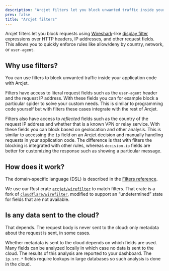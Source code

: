 ```yaml
---
description: "Arcjet filters let you block unwanted traffic inside your application code with Arcjet."
prev: false
title: "Arcjet filters"
---
```



Arcjet filters let you block requests using
[Wireshark](https://www.wireshark.org/)-like [display
filter](https://www.wireshark.org/docs/wsug_html_chunked/ChWorkBuildDisplayFilterSection.html)
expressions over HTTP headers, IP addresses, and other request fields. This
allows you to quickly enforce rules like allow/deny by country, network, or
`user-agent`.

## Why use filters?

You can use filters to block unwanted traffic inside your application code with
Arcjet.

Filters have access to literal request fields such as the `user-agent` header
and the request IP address.
With these fields you can for example block a particular spider to solve your
custom needs.
This is similar to programming code yourself but with filters these cases
integrate with the rest of Arcjet.

Filters also have access to _reflected_ fields such as the country of the
request IP address and whether that is a known VPN or relay service.
With these fields you can block based on geolocation and other analysis.
This is similar to accessing the `ip` field on an Arcjet decision and manually
handling requests in your application code.
The difference is that with filters the blocking is integrated with other rules,
whereas `decision.ip` fields are better for customizing the response such as
showing a particular message.

## How does it work?

The domain-specific language (DSL) is described in the [Filters reference][filters-reference].

We use our Rust crate [`arcjet/wirefilter`][arcjet-wirefilter] to match filters.
That crate is a fork of [`cloudflare/wirefilter`][cloudflare-wirefilter],
modified to support an “undetermined” state for fields that are not available.

## Is any data sent to the cloud?

That depends.
The request body is never sent to the cloud:
only metadata about the request is sent,
in some cases.

Whether metadata is sent to the cloud depends on which fields are used.
Many fields can be analyzed locally in which case no data is sent to the cloud.
The results of this analysis are reported to your dashboard.
The `ip.src.*` fields require lookups in large databases so such analysis is
done in the cloud.

<Comments />

[arcjet-wirefilter]: https://github.com/arcjet/wirefilter
[cloudflare-wirefilter]: https://github.com/cloudflare/wirefilter
[filters-reference]: /filters/reference#expression-language
